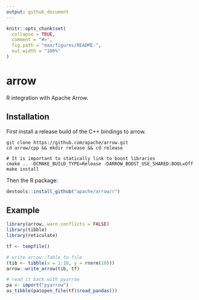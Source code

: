 ```yaml
---
output: github_document
---
```


<!-- README.md is generated from README.Rmd. Please edit that file -->

```r
knitr::opts_chunk$set(
  collapse = TRUE,
  comment = "#>",
  fig.path = "man/figures/README-",
  out.width = "100%"
)
```
# arrow

R integration with Apache Arrow.

## Installation

First install a release build of the C++ bindings to arrow.

```shell
git clone https://github.com/apache/arrow.git
cd arrow/cpp && mkdir release && cd release

# It is important to statically link to boost libraries
cmake .. -DCMAKE_BUILD_TYPE=Release -DARROW_BOOST_USE_SHARED:BOOL=Off
make install
```

Then the R package:

```r
devtools::install_github("apache/arrow/r")
```

## Example

```r
library(arrow, warn.conflicts = FALSE)
library(tibble)
library(reticulate)

tf <- tempfile()

# write arrow::Table to file
(tib <- tibble(x = 1:10, y = rnorm(10)))
arrow::write_arrow(tib, tf)

# read it back with pyarrow
pa <- import("pyarrow")
as_tibble(pa$open_file(tf)$read_pandas())
```
